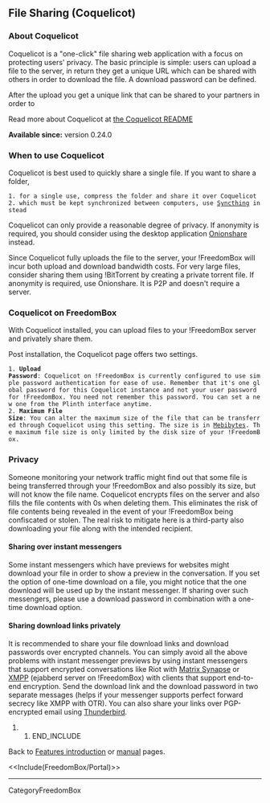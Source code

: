 == File Sharing (Coquelicot) ==

=== About Coquelicot ===

Coquelicot is a "one-click" file sharing web application with a focus on protecting users' privacy. The basic principle is simple: users can upload a file to the server, in return they get a unique URL which can be shared with others in order to download the file. A download password can be defined.


After the upload you get a unique link that can be shared to your partners in order to 

Read more about Coquelicot at [[https://coquelicot.potager.org/README|the Coquelicot README]]

'''Available since:'''  version 0.24.0

=== When to use Coquelicot ===

Coquelicot is best used to quickly share a single file. 
If you want to share a folder, 

 1. for a single use, compress the folder and share it over Coquelicot
 2. which must be kept synchronized between computers, use [[../Syncthing|Syncthing]] instead


Coquelicot can only provide a reasonable degree of privacy. If anonymity is required, you should consider using the desktop application [[https://onionshare.org/|Onionshare]] instead.

Since Coquelicot fully uploads the file to the server, your !FreedomBox will incur both upload and download bandwidth costs. For very large files, consider sharing them using !BitTorrent by creating a private torrent file. If anonymity is required, use Onionshare. It is P2P and doesn't require a server. 

=== Coquelicot on FreedomBox ===

With Coquelicot installed, you can upload files to your !FreedomBox server and privately share them. 

Post installation, the Coquelicot page offers two settings.

 1. '''Upload Password''': Coquelicot on !FreedomBox is currently configured to use simple password authentication for ease of use. Remember that it's one global password for this Coquelicot instance and not your user password for !FreedomBox. You need not remember this password. You can set a new one from the Plinth interface anytime. 
 2. '''Maximum File Size''': You can alter the maximum size of the file that can be transferred through Coquelicot using this setting. The size is in [[https://en.wikipedia.org/wiki/Mebibyte|Mebibytes]]. The maximum file size is only limited by the disk size of your !FreedomBox. 

=== Privacy ===
Someone monitoring your network traffic might find out that some file is being transferred through your !FreedomBox and also possibly its size, but will not know the file name. Coquelicot encrypts files on the server and also fills the file contents with 0s when deleting them. This eliminates the risk of file contents being revealed in the event of your !FreedomBox being confiscated or stolen. The real risk to mitigate here is a third-party also downloading your file along with the intended recipient.

==== Sharing over instant messengers ====
Some instant messengers which have previews for websites might download your file in order to show a preview in the conversation. If you set the option of one-time download  on a file, you might notice that the one download will be used up by the instant messenger. If sharing over such messengers, please use a download password in combination with a one-time download option. 

==== Sharing download links privately ====

It is recommended to share your file download links and download passwords over encrypted channels. You can simply avoid all the above problems with instant messenger previews by using instant messengers that support encrypted conversations like Riot with [[../MatrixSynapse| Matrix Synapse]] or [[../ejabberd|XMPP]] (ejabberd server on !FreedomBox) with clients that support end-to-end encryption. Send the download link and the download password in two separate messages (helps if your messenger supports perfect forward secrecy like XMPP with OTR). You can also share your links over PGP-encrypted email using [[https://securityinabox.org/en/guide/thunderbird/linux/|Thunderbird]]. 

## END_INCLUDE

Back to [[FreedomBox/Features|Features introduction]] or [[FreedomBox/Manual|manual]] pages.


<<Include(FreedomBox/Portal)>>

----
CategoryFreedomBox
